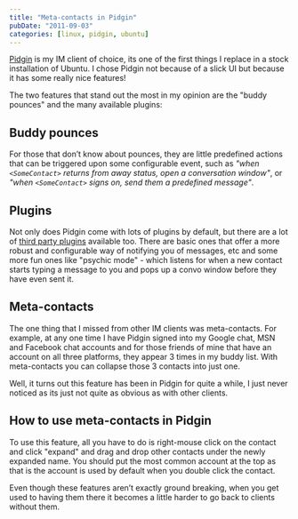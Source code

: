 ```yaml
---
title: "Meta-contacts in Pidgin"
pubDate: "2011-09-03"
categories: [linux, pidgin, ubuntu]
---
```


[Pidgin](http://pidgin.im/) is my IM client of choice, its one of the first
things I replace in a stock installation of Ubuntu. I chose Pidgin not because
of a slick UI but because it has some really nice features!

The two features that stand out the most in my opinion are the "buddy pounces"
and the many available plugins:

## Buddy pounces

For those that don’t know about pounces, they are little predefined actions that
can be triggered upon some configurable event, such as _"when `<SomeContact>`
returns from away status, open a conversation window"_, or _"when
`<SomeContact>` signs on, send them a predefined message"_.

## Plugins

Not only does Pidgin come with lots of plugins by default, but there are a lot
of [third party plugins](http://developer.pidgin.im/wiki/ThirdPartyPlugins)
available too. There are basic ones that offer a more robust and configurable
way of notifying you of messages, etc and some more fun ones like
"psychic mode" - which listens for when a new contact starts typing a message to
you and pops up a convo window before they have even sent it.

## Meta-contacts

The one thing that I missed from other IM clients was meta-contacts. For
example, at any one time I have Pidgin signed into my Google chat, MSN and
Facebook chat accounts and for those friends of mine that have an account on all
three platforms, they appear 3 times in my buddy list. With meta-contacts you
can collapse those 3 contacts into just one.

Well, it turns out this feature has been in Pidgin for quite a while, I just
never noticed as its just not quite as obvious as with other clients.

## How to use meta-contacts in Pidgin

To use this feature, all you have to do is right-mouse click on the contact and
click "expand" and drag and drop other contacts under the newly expanded name.
You should put the most common account at the top as that is the account is used
by default when you double click the contact.

Even though these features aren’t exactly ground breaking, when you get used to
having them there it becomes a little harder to go back to clients without them.
